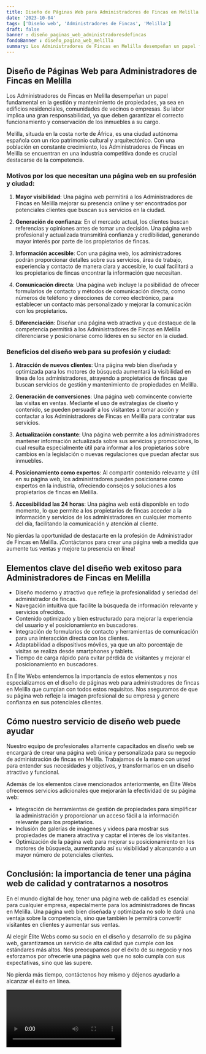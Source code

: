 ```yaml
---
title: Diseño de Páginas Web para Administradores de Fincas en Melilla
date: '2023-10-04'
tags: ['Diseño web', 'Administradores de Fincas', 'Melilla']
draft: false
banner : diseño_paginas_web_administradoresdefincas
fondoBanner : diseño_pagina_web_melilla
summary: Los Administradores de Fincas en Melilla desempeñan un papel fundamental en la gestión y mantenimiento de propiedades, ya sea en edificios residenciales, comunidades de vecinos o empresas. Su labor implica una gran responsabilidad, ya que deben garantizar el correcto funcionamiento y conservación de los inmuebles a su cargo. 
---
```


## Diseño de Páginas Web para Administradores de Fincas en Melilla

Los Administradores de Fincas en Melilla desempeñan un papel fundamental en la gestión y mantenimiento de propiedades, ya sea en edificios residenciales, comunidades de vecinos o empresas. Su labor implica una gran responsabilidad, ya que deben garantizar el correcto funcionamiento y conservación de los inmuebles a su cargo. 

Melilla, situada en la costa norte de África, es una ciudad autónoma española con un rico patrimonio cultural y arquitectónico. Con una población en constante crecimiento, los Administradores de Fincas en Melilla se encuentran en una industria competitiva donde es crucial destacarse de la competencia.

### Motivos por los que necesitan una página web en su profesión y ciudad:

1. **Mayor visibilidad**: Una página web permitirá a los Administradores de Fincas en Melilla mejorar su presencia online y ser encontrados por potenciales clientes que buscan sus servicios en la ciudad.

2. **Generación de confianza**: En el mercado actual, los clientes buscan referencias y opiniones antes de tomar una decisión. Una página web profesional y actualizada transmitirá confianza y credibilidad, generando mayor interés por parte de los propietarios de fincas.

3. **Información accesible**: Con una página web, los administradores podrán proporcionar detalles sobre sus servicios, área de trabajo, experiencia y contacto de manera clara y accesible, lo cual facilitará a los propietarios de fincas encontrar la información que necesitan.

4. **Comunicación directa**: Una página web incluye la posibilidad de ofrecer formularios de contacto y métodos de comunicación directa, como números de teléfono y direcciones de correo electrónico, para establecer un contacto más personalizado y mejorar la comunicación con los propietarios.

5. **Diferenciación**: Diseñar una página web atractiva y que destaque de la competencia permitirá a los Administradores de Fincas en Melilla diferenciarse y posicionarse como líderes en su sector en la ciudad.

### Beneficios del diseño web para su profesión y ciudad:

1. **Atracción de nuevos clientes**: Una página web bien diseñada y optimizada para los motores de búsqueda aumentará la visibilidad en línea de los administradores, atrayendo a propietarios de fincas que buscan servicios de gestión y mantenimiento de propiedades en Melilla.

2. **Generación de conversiones**: Una página web convincente convierte las visitas en ventas. Mediante el uso de estrategias de diseño y contenido, se pueden persuadir a los visitantes a tomar acción y contactar a los Administradores de Fincas en Melilla para contratar sus servicios.

3. **Actualización constante**: Una página web permite a los administradores mantener información actualizada sobre sus servicios y promociones, lo cual resulta especialmente útil para informar a los propietarios sobre cambios en la legislación o nuevas regulaciones que puedan afectar sus inmuebles.

4. **Posicionamiento como expertos**: Al compartir contenido relevante y útil en su página web, los administradores pueden posicionarse como expertos en la industria, ofreciendo consejos y soluciones a los propietarios de fincas en Melilla.

5. **Accesibilidad las 24 horas**: Una página web está disponible en todo momento, lo que permite a los propietarios de fincas acceder a la información y servicios de los administradores en cualquier momento del día, facilitando la comunicación y atención al cliente.

No pierdas la oportunidad de destacarte en la profesión de Administrador de Fincas en Melilla. ¡Contáctanos para crear una página web a medida que aumente tus ventas y mejore tu presencia en línea!

<GifSeo />

<Cta />

## Elementos clave del diseño web exitoso para Administradores de Fincas en Melilla

- Diseño moderno y atractivo que refleje la profesionalidad y seriedad del administrador de fincas.
- Navegación intuitiva que facilite la búsqueda de información relevante y servicios ofrecidos.
- Contenido optimizado y bien estructurado para mejorar la experiencia del usuario y el posicionamiento en buscadores.
- Integración de formularios de contacto y herramientas de comunicación para una interacción directa con los clientes.
- Adaptabilidad a dispositivos móviles, ya que un alto porcentaje de visitas se realiza desde smartphones y tablets.
- Tiempo de carga rápido para evitar pérdida de visitantes y mejorar el posicionamiento en buscadores.

En Élite Webs entendemos la importancia de estos elementos y nos especializamos en el diseño de páginas web para administradores de fincas en Melilla que cumplan con todos estos requisitos. Nos aseguramos de que su página web refleje la imagen profesional de su empresa y genere confianza en sus potenciales clientes.

## Cómo nuestro servicio de diseño web puede ayudar

Nuestro equipo de profesionales altamente capacitados en diseño web se encargará de crear una página web única y personalizada para su negocio de administración de fincas en Melilla. Trabajamos de la mano con usted para entender sus necesidades y objetivos, y transformarlos en un diseño atractivo y funcional.

Además de los elementos clave mencionados anteriormente, en Élite Webs ofrecemos servicios adicionales que mejorarán la efectividad de su página web:

- Integración de herramientas de gestión de propiedades para simplificar la administración y proporcionar un acceso fácil a la información relevante para los propietarios.
- Inclusión de galerías de imágenes y videos para mostrar sus propiedades de manera atractiva y captar el interés de los visitantes.
- Optimización de la página web para mejorar su posicionamiento en los motores de búsqueda, aumentando así su visibilidad y alcanzando a un mayor número de potenciales clientes.

## Conclusión: la importancia de tener una página web de calidad y contratarnos a nosotros

En el mundo digital de hoy, tener una página web de calidad es esencial para cualquier empresa, especialmente para los administradores de fincas en Melilla. Una página web bien diseñada y optimizada no solo le dará una ventaja sobre la competencia, sino que también le permitirá convertir visitantes en clientes y aumentar sus ventas.

Al elegir Élite Webs como su socio en el diseño y desarrollo de su página web, garantizamos un servicio de alta calidad que cumple con los estándares más altos. Nos preocupamos por el éxito de su negocio y nos esforzamos por ofrecerle una página web que no solo cumpla con sus expectativas, sino que las supere.

No pierda más tiempo, contáctenos hoy mismo y déjenos ayudarlo a alcanzar el éxito en línea.

<Video />

<CtaBot job='Administradores de Fincas' city='Melilla'/>

<Gmaps query='Melilla+españa+maps' />